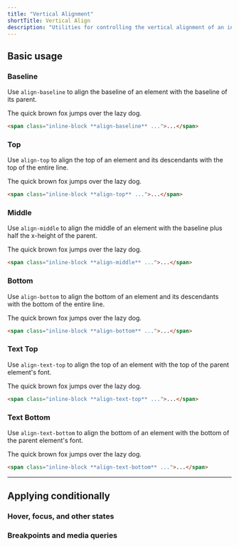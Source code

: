 ```yaml
---
title: "Vertical Alignment"
shortTitle: Vertical Align
description: "Utilities for controlling the vertical alignment of an inline or table-cell box."
---
```




## Basic usage

### Baseline

Use `align-baseline` to align the baseline of an element with the baseline of its parent.

<Example>
  <div class="bg-white rounded-lg shadow-lg ring-1 ring-gray-900/5 py-4 max-w-md mx-auto">
    <div class="leading-none relative">
      <span class="w-0 h-8 inline-block align-baseline">
        <span class="absolute top-0 border-gray-200 border-t border-b border-dashed w-full h-8"></span>
        <span class="absolute top-0 border-gray-200 border-t border-b border-dashed w-full h-4"></span>
      </span>
      <span class="relative z-10 text-gray-700 font-medium px-4">The quick brown fox jumps over the lazy dog.</span>
    </div>
  </div>
</Example>

```html
<span class="inline-block **align-baseline** ...">...</span>
```

### Top

Use `align-top` to align the top of an element and its descendants with the top of the entire line.

<Example>
  <div class="bg-white rounded-lg shadow-lg ring-1 ring-gray-900/5 py-4 max-w-md mx-auto">
    <div class="leading-none relative">
      <span class="w-0 h-8 inline-block align-top">
        <span class="absolute top-0 border-gray-200 border-t border-b border-dashed w-full h-8"></span>
        <span class="absolute top-0 border-gray-200 border-t border-b border-dashed w-full h-4"></span>
      </span>
      <span class="relative z-10 text-gray-700 font-medium px-4">The quick brown fox jumps over the lazy dog.</span>
    </div>
  </div>
</Example>


```html
<span class="inline-block **align-top** ...">...</span>
```

### Middle

Use `align-middle` to align the middle of an element with the baseline plus half the x-height of the parent.

<Example>
  <div class="bg-white rounded-lg shadow-lg ring-1 ring-gray-900/5 py-4 max-w-md mx-auto">
    <div class="leading-none relative">
      <span class="w-0 h-8 inline-block align-middle">
        <span class="absolute top-0 border-gray-200 border-t border-b border-dashed w-full h-8"></span>
        <span class="absolute top-0 border-gray-200 border-t border-b border-dashed w-full h-4"></span>
      </span>
      <span class="relative z-10 text-gray-700 font-medium px-4">The quick brown fox jumps over the lazy dog.</span>
    </div>
  </div>
</Example>

```html
<span class="inline-block **align-middle** ...">...</span>
```

### Bottom

Use `align-bottom` to align the bottom of an element and its descendants with the bottom of the entire line.

<Example>
  <div class="bg-white rounded-lg shadow-lg ring-1 ring-gray-900/5 py-4 max-w-md mx-auto">
    <div class="leading-none relative">
      <span class="w-0 h-8 inline-block align-bottom">
        <span class="absolute top-0 border-gray-200 border-t border-b border-dashed w-full h-8"></span>
        <span class="absolute top-0 border-gray-200 border-t border-b border-dashed w-full h-4"></span>
      </span>
      <span class="relative z-10 text-gray-700 font-medium px-4">The quick brown fox jumps over the lazy dog.</span>
    </div>
  </div>
</Example>

```html
<span class="inline-block **align-bottom** ...">...</span>
```

### Text Top

Use `align-text-top` to align the top of an element with the top of the parent element's font.

<Example>
  <div class="bg-white rounded-lg shadow-lg ring-1 ring-gray-900/5 py-4 max-w-md mx-auto">
    <div class="leading-none relative">
      <span class="w-0 h-8 inline-block align-text-top">
        <span class="absolute top-0 border-gray-200 border-t border-b border-dashed w-full h-8"></span>
        <span class="absolute top-0 border-gray-200 border-t border-b border-dashed w-full h-4"></span>
      </span>
      <span class="relative z-10 text-gray-700 font-medium px-4">The quick brown fox jumps over the lazy dog.</span>
    </div>
  </div>
</Example>

```html
<span class="inline-block **align-text-top** ...">...</span>
```

### Text Bottom

Use `align-text-bottom` to align the bottom of an element with the bottom of the parent element's font.

<Example>
  <div class="bg-white rounded-lg shadow-lg ring-1 ring-gray-900/5 py-4 max-w-md mx-auto">
    <div class="leading-none relative">
      <span class="w-0 h-8 inline-block align-text-bottom">
        <span class="absolute top-0 border-gray-200 border-t border-b border-dashed w-full h-8"></span>
        <span class="absolute top-0 border-gray-200 border-t border-b border-dashed w-full h-4"></span>
      </span>
      <span class="relative z-10 text-gray-700 font-medium px-4">The quick brown fox jumps over the lazy dog.</span>
    </div>
  </div>
</Example>

```html
<span class="inline-block **align-text-bottom** ...">...</span>
```

---

## <Heading ignore>Applying conditionally</Heading>

### <Heading ignore>Hover, focus, and other states</Heading>

<HoverFocusAndOtherStates defaultClass="align-middle" featuredClass="align-top" element="p" />

### <Heading ignore>Breakpoints and media queries</Heading>

<BreakpointsAndMediaQueries defaultClass="align-middle" featuredClass="align-top" element="p" />
